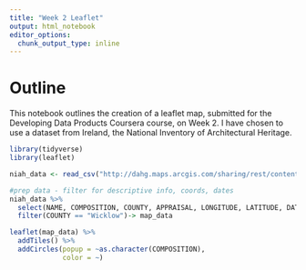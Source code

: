 ```yaml
---
title: "Week 2 Leaflet"
output: html_notebook
editor_options: 
  chunk_output_type: inline
---
```


# Outline

This notebook outlines the creation of a leaflet map, submitted for the Developing Data Products Coursera course, on Week 2. I have chosen to use a dataset from Ireland, the National Inventory of Architectural Heritage.

```r
library(tidyverse)
library(leaflet)

niah_data <- read_csv("http://dahg.maps.arcgis.com/sharing/rest/content/items/4b36c9a903f9463e8ccb460055698d72/data", locale = readr::locale(encoding = "latin1"))
```

```r
#prep data - filter for descriptive info, coords, dates
niah_data %>% 
  select(NAME, COMPOSITION, COUNTY, APPRAISAL, LONGITUDE, LATITUDE, DATEFROM, DATETO) %>% 
  filter(COUNTY == "Wicklow")-> map_data

leaflet(map_data) %>% 
  addTiles() %>% 
  addCircles(popup = ~as.character(COMPOSITION),
             color = ~)
```

